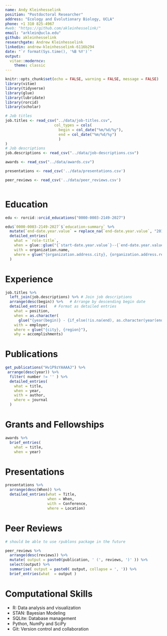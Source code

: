 ```yaml
---
name: Andy Kleinhesselink
position: "Postdoctoral Researcher"
address: "Ecology and Evolutionary Biology, UCLA"
phone: +1 310 825-4967
#web: "https://github.com/akleinhesselink/"
email: "arklein@ucla.edu"
github: akleinhesselink
researchgate: Andrew Kleinhesselink
linkedin: andrew-kleinhesselink-6116b294
date: "`r format(Sys.time(), '%B %Y')`"
output: 
  vitae::moderncv:
    theme: classic
---
```


```r
knitr::opts_chunk$set(echo = FALSE, warning = FALSE, message = FALSE)
library(vitae)
library(tidyverse)
library(glue)
library(lubridate)
library(rorcid)
library(scholar)
```



```r
# Job titles
job.titles <- read_csv("../data/job-titles.csv",
                      col_types = cols(
                        begin = col_date("%m/%d/%y"),
                        end = col_date("%m/%d/%y")
                        )
)
# Job descriptions
job.descriptions <- read_csv("../data/job-descriptions.csv")

awards <- read_csv("../data/awards.csv")

presentations <- read_csv('../data/presentations.csv')

peer_reviews <- read_csv('../data/peer_reviews.csv') 



```



# Education

```r

edu <- rorcid::orcid_educations("0000-0003-2149-2027")

edu$`0000-0003-2149-2027`$`education-summary` %>% 
  mutate(`end-date.year.value` = replace_na(`end-date.year.value`, "2019")) %>% 
  detailed_entries(
    what = `role-title`,
    when = glue::glue("{`start-date.year.value`}--{`end-date.year.value`}"), 
    with = organization.name,
    where = glue("{organization.address.city}, {organization.address.region}")
  )
```


# Experience

```r

job.titles %>% 
  left_join(job.descriptions) %>% # Join job descriptions
  arrange(desc(begin)) %>%   # Arrange by descending begin date
  detailed_entries(   # Format as detailed entries
    what = position,
    when = as.character(
      glue("{year(begin)} - {if_else(!is.na(end), as.character(year(end)), 'present')}")),
    with = employer,
    where = glue("{city}, {region}"),
    why = accomplishments)

```


# Publications

```r

get_publications("Hv1P9zYAAAAJ") %>%
 arrange(desc(year)) %>%
  filter( number != '' ) %>% 
  detailed_entries(
    what = title,
    when = year,
    with = author,
    where = journal
  )
```


# Grants and Fellowships
```r
awards %>% 
  brief_entries(
    what = title,
    when = year)
```


# Presentations

```r

presentations %>% 
  arrange(desc(When)) %>% 
  detailed_entries(what = Title,
                   when = When,
                   with = Conference,
                   where = Location)

```


# Peer Reviews 

```r
# should be able to use rpublons package in the future

peer_reviews %>% 
  arrange(desc(reviews)) %>% 
  mutate( output = paste0(publication, ' (', reviews, ')' )) %>% 
  select(output) %>% 
  summarise( output = paste0( output, collapse = ', ')) %>% 
  brief_entries(what  = output )

```



# Computational Skills 

- R: Data analysis and visualization
- STAN: Bayesian Modeling 
- SQLite: Database management
- Python, NumPy and SciPy 
- Git: Version control and collaboration




